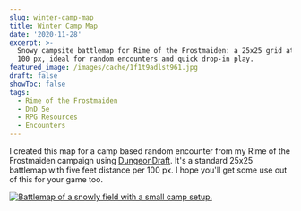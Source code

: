 ```yaml
---
slug: winter-camp-map
title: Winter Camp Map
date: '2020-11-28'
excerpt: >-
  Snowy campsite battlemap for Rime of the Frostmaiden: a 25x25 grid at 5 ft per
  100 px, ideal for random encounters and quick drop-in play.
featured_image: /images/cache/1f1t9adlst961.jpg
draft: false
showToc: false
tags:
  - Rime of the Frostmaiden
  - DnD 5e
  - RPG Resources
  - Encounters
---
```


I created this map for a camp based random encounter from my Rime of the Frostmaiden campaign using [DungeonDraft](https://dungeondraft.net/).  It's a standard 25x25 battlemap with five feet distance per 100 px. I hope you'll get some use out of this for your game too.

[![Battlemap of a snowly field with a small camp setup.](/images/cache/1f1t9adlst961.jpg)](/images/cache/1f1t9adlst961.jpg)
